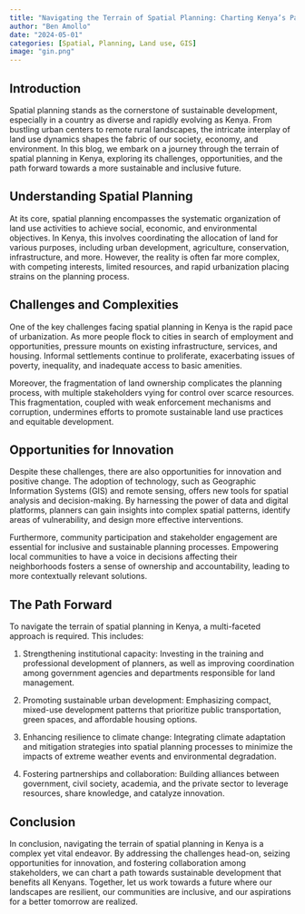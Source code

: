 ---
title: "Navigating the Terrain of Spatial Planning: Charting Kenya’s Path to Sustainable Development"
author: "Ben Amollo"
date: "2024-05-01"
categories: [Spatial, Planning, Land use, GIS]
image: "gin.png"
---

## Introduction

Spatial planning stands as the cornerstone of sustainable development, especially in a country as diverse and rapidly evolving as Kenya. From bustling urban centers to remote rural landscapes, the intricate interplay of land use dynamics shapes the fabric of our society, economy, and environment. In this blog, we embark on a journey through the terrain of spatial planning in Kenya, exploring its challenges, opportunities, and the path forward towards a more sustainable and inclusive future.

## Understanding Spatial Planning

At its core, spatial planning encompasses the systematic organization of land use activities to achieve social, economic, and environmental objectives. In Kenya, this involves coordinating the allocation of land for various purposes, including urban development, agriculture, conservation, infrastructure, and more. However, the reality is often far more complex, with competing interests, limited resources, and rapid urbanization placing strains on the planning process.

## Challenges and Complexities

One of the key challenges facing spatial planning in Kenya is the rapid pace of urbanization. As more people flock to cities in search of employment and opportunities, pressure mounts on existing infrastructure, services, and housing. Informal settlements continue to proliferate, exacerbating issues of poverty, inequality, and inadequate access to basic amenities.

Moreover, the fragmentation of land ownership complicates the planning process, with multiple stakeholders vying for control over scarce resources. This fragmentation, coupled with weak enforcement mechanisms and corruption, undermines efforts to promote sustainable land use practices and equitable development.

## Opportunities for Innovation

Despite these challenges, there are also opportunities for innovation and positive change. The adoption of technology, such as Geographic Information Systems (GIS) and remote sensing, offers new tools for spatial analysis and decision-making. By harnessing the power of data and digital platforms, planners can gain insights into complex spatial patterns, identify areas of vulnerability, and design more effective interventions.

Furthermore, community participation and stakeholder engagement are essential for inclusive and sustainable planning processes. Empowering local communities to have a voice in decisions affecting their neighborhoods fosters a sense of ownership and accountability, leading to more contextually relevant solutions.

## The Path Forward

To navigate the terrain of spatial planning in Kenya, a multi-faceted approach is required. This includes:

1.  Strengthening institutional capacity: Investing in the training and professional development of planners, as well as improving coordination among government agencies and departments responsible for land management.

2.  Promoting sustainable urban development: Emphasizing compact, mixed-use development patterns that prioritize public transportation, green spaces, and affordable housing options.

3.  Enhancing resilience to climate change: Integrating climate adaptation and mitigation strategies into spatial planning processes to minimize the impacts of extreme weather events and environmental degradation.

4.  Fostering partnerships and collaboration: Building alliances between government, civil society, academia, and the private sector to leverage resources, share knowledge, and catalyze innovation.

## Conclusion

In conclusion, navigating the terrain of spatial planning in Kenya is a complex yet vital endeavor. By addressing the challenges head-on, seizing opportunities for innovation, and fostering collaboration among stakeholders, we can chart a path towards sustainable development that benefits all Kenyans. Together, let us work towards a future where our landscapes are resilient, our communities are inclusive, and our aspirations for a better tomorrow are realized.
